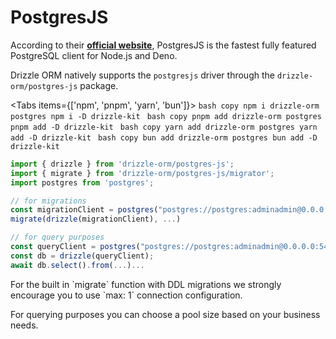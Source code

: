 
# PostgresJS
According to their **[official website](https://github.com/porsager/postgres)**, PostgresJS is the fastest fully featured PostgreSQL client for Node.js and Deno.  

Drizzle ORM natively supports the `postgresjs` driver through the `drizzle-orm/postgres-js` package.

<Tabs items={['npm', 'pnpm', 'yarn', 'bun']}>
  <Tab>
    ```bash copy
    npm i drizzle-orm postgres
    npm i -D drizzle-kit
    ```
  </Tab>
  <Tab>
    ```bash copy
    pnpm add drizzle-orm postgres
    pnpm add -D drizzle-kit
    ```
  </Tab>
  <Tab>
    ```bash copy
    yarn add drizzle-orm postgres
    yarn add -D drizzle-kit
    ```
  </Tab>
  <Tab>
    ```bash copy
    bun add drizzle-orm postgres
    bun add -D drizzle-kit
    ```
  </Tab>
</Tabs>

```typescript copy filename="index.ts"
import { drizzle } from 'drizzle-orm/postgres-js';
import { migrate } from 'drizzle-orm/postgres-js/migrator';
import postgres from 'postgres';

// for migrations
const migrationClient = postgres("postgres://postgres:adminadmin@0.0.0.0:5432/db", { max: 1 });
migrate(drizzle(migrationClient), ...)

// for query purposes
const queryClient = postgres("postgres://postgres:adminadmin@0.0.0.0:5432/db");
const db = drizzle(queryClient);
await db.select().from(...)...
```

<Callout type="warning" emoji="⚙️">
  For the built in `migrate` function with DDL migrations we strongly encourage you to use `max: 1` connection configuration. 

  For querying purposes you can choose a pool size based on your business needs.
</Callout>